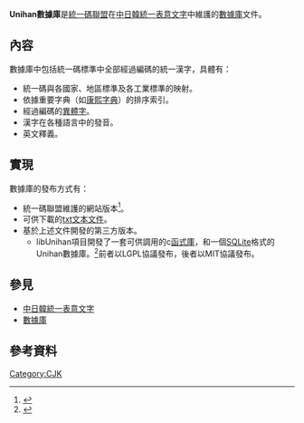 '''Unihan數據庫'''是[[統一碼聯盟|統一碼聯盟]]在[[中日韓統一表意文字|中日韓統一表意文字]]中維護的[[數據庫|數據庫]]文件。

== 內容 ==
數據庫中包括統一碼標準中全部經過編碼的統一漢字，具體有：
*統一碼與各國家、地區標準及各工業標準的映射。
*依據重要字典（如[[康熙字典|康熙字典]]）的排序索引。
*經過編碼的[[異體字|異體字]]。
*漢字在各種語言中的發音。
*英文釋義。

== 實現 ==
數據庫的發布方式有：
*統一碼聯盟維護的網站版本<ref>{{cite web|url=http://www.unicode.org/charts/unihan.html|title=Unihan數據庫|accessdate=2009-05-04|publisher=統一碼聯盟|archive-date=2009-05-04|archive-url=https://web.archive.org/web/20090504212427/http://www.unicode.org/charts/unihan.html|dead-url=no}}</ref>。
*可供下載的[http://www.unicode.org/Public/UNIDATA/Unihan.zip txt文本文件]{{Wayback|url=http://www.unicode.org/Public/UNIDATA/Unihan.zip |date=20120203092815 }}。
*基於上述文件開發的第三方版本。
**libUnihan項目開發了一套可供調用的c[[函式庫|函式庫]]，和一個[[SQLite|SQLite]]格式的Unihan數據庫。<ref>{{cite web|url=http://libunihan.sourceforge.net/index.html|title=libUnihan主頁|accessdate=2009-05-04|publisher=libUnihan|archive-date=2012-03-21|archive-url=https://web.archive.org/web/20120321002628/http://libunihan.sourceforge.net/index.html|dead-url=no}}</ref>前者以LGPL協議發布，後者以MIT協議發布。

== 參見 ==
*[[中日韓統一表意文字|中日韓統一表意文字]]
*[[數據庫|數據庫]]

== 參考資料 ==
{{reflist}}

[[Category:CJK|Category:CJK]]